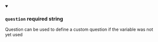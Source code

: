 
<details className="config-field" data-expandable="false" open>
<summary>

### `question` <span class="config-field-required" data-required="false">required</span> <span class="config-field-type">string</span> <span class="config-field-default"></span> <span class="config-field-enum"></span>

Question can be used to define a custom question if the variable was not yet used

</summary>



</details>
